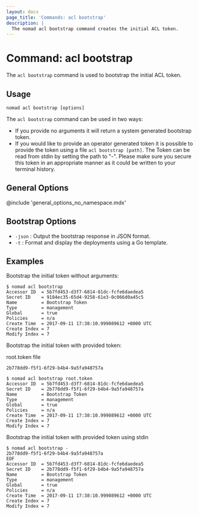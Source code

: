 ```yaml
---
layout: docs
page_title: 'Commands: acl bootstrap'
description: |
  The nomad acl bootstrap command creates the initial ACL token.
---
```


# Command: acl bootstrap

The `acl bootstrap` command is used to bootstrap the initial ACL token.

## Usage

```plaintext
nomad acl bootstrap [options]
```

The `acl bootstrap` command can be used in two ways:
- If you provide no arguments it will return a system generated bootstrap token.
- If you would like to provide an operator generated token it is possible to provide the token
using a file `acl bootstrap [path]`. The Token can be read from stdin by setting the path to "-".
Please make sure you secure this token in an appropriate manner as it could be written to your terminal history.

## General Options

@include 'general_options_no_namespace.mdx'

## Bootstrap Options

- `-json` : Output the bootstrap response in JSON format.
- `-t` : Format and display the deployments using a Go template.

## Examples

Bootstrap the initial token without arguments:

```shell-session
$ nomad acl bootstrap
Accessor ID  = 5b7fd453-d3f7-6814-81dc-fcfe6daedea5
Secret ID    = 9184ec35-65d4-9258-61e3-0c066d0a45c5
Name         = Bootstrap Token
Type         = management
Global       = true
Policies     = n/a
Create Time  = 2017-09-11 17:38:10.999089612 +0000 UTC
Create Index = 7
Modify Index = 7
```

Bootstrap the initial token with provided token:

root.token file
```shell-session
2b778dd9-f5f1-6f29-b4b4-9a5fa948757a
```

```shell-session
$ nomad acl bootstrap root.token
Accessor ID  = 5b7fd453-d3f7-6814-81dc-fcfe6daedea5
Secret ID    = 2b778dd9-f5f1-6f29-b4b4-9a5fa948757a
Name         = Bootstrap Token
Type         = management
Global       = true
Policies     = n/a
Create Time  = 2017-09-11 17:38:10.999089612 +0000 UTC
Create Index = 7
Modify Index = 7
```

Bootstrap the initial token with provided token using stdin

```shell-session
$ nomad acl bootstrap -
2b778dd9-f5f1-6f29-b4b4-9a5fa948757a
EOF
Accessor ID  = 5b7fd453-d3f7-6814-81dc-fcfe6daedea5
Secret ID    = 2b778dd9-f5f1-6f29-b4b4-9a5fa948757a
Name         = Bootstrap Token
Type         = management
Global       = true
Policies     = n/a
Create Time  = 2017-09-11 17:38:10.999089612 +0000 UTC
Create Index = 7
Modify Index = 7
```
